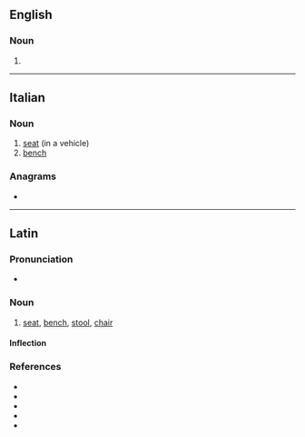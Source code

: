 ==English==

===Noun===
{{en-noun|s|sedilia}}

# {{alt form|sedilium|lang=en||type of seat in a church}}

----

==Italian==

===Noun===
{{it-noun|m}}

# [[seat]] (in a vehicle)
# [[bench]]

===Anagrams===
* {{l|it|diesel}}

----

==Latin==

===Pronunciation===
* {{la-IPA|sedīle}}

===Noun===
{{la-noun|sedīle|sedilis|n|third}}

# [[seat]], [[bench]], [[stool]], [[chair]]

====Inflection====
{{la-decl-3rd-N-I-pure|sedīle|sedil}}

===References===
* {{R:L&S}}
* {{R:Elementary Lewis}}
* {{R:du Cange}}
* {{R:Gaffiot}}
* {{R:Peck}}